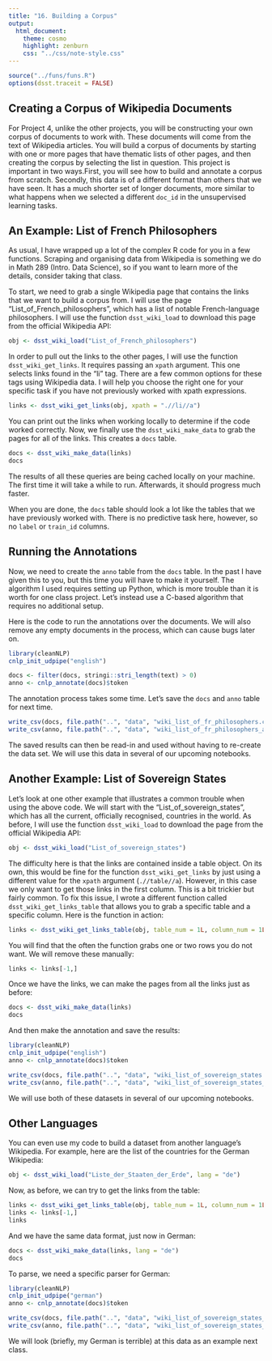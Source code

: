 ```yaml
---
title: "16. Building a Corpus"
output:
  html_document:
    theme: cosmo
    highlight: zenburn
    css: "../css/note-style.css"
---
```


```r
source("../funs/funs.R")
options(dsst.traceit = FALSE)
```

## Creating a Corpus of Wikipedia Documents

For Project 4, unlike the other projects, you will be constructing your own
corpus of documents to work with. These documents will come from the text of
Wikipedia articles. You will build a corpus of documents by starting with one
or more pages that have thematic lists of other pages, and then creating the
corpus by selecting the list in question. This project is important in two
ways.First, you will see how to build and annotate a corpus from scratch.
Secondly, this data is of a different format than others that we have
seen. It has a much shorter set of longer documents, more similar to what
happens when we selected a different `doc_id` in the unsupervised learning
tasks.

## An Example: List of French Philosophers

As usual, I have wrapped up a lot of the complex R code for you in a few
functions. Scraping and organising data from Wikipedia is something we do in
Math 289 (Intro. Data Science), so if you want to learn more of the details,
consider taking that class.

To start, we need to grab a single Wikipedia page that contains the links that
we want to build a corpus from. I will use the page
"List_of_French_philosophers", which has a list of notable French-language
philosophers. I will use the function `dsst_wiki_load` to download this page
from the official Wikipedia API:

```r
obj <- dsst_wiki_load("List_of_French_philosophers")
```

In order to pull out the links to the other pages, I will use the function
`dsst_wiki_get_links`. It requires passing an `xpath` argument. This one
selects links found in the "li" tag. There are a few common options for these
tags using Wikipedia data. I will help you choose the right one for your
specific task if you have not previously worked with xpath expressions.

```r
links <- dsst_wiki_get_links(obj, xpath = ".//li//a")
```

You can print out the links when working locally to determine if the code
worked correctly. Now, we finally use the `dsst_wiki_make_data` to grab the
pages for all of the links. This creates a `docs` table.

```r
docs <- dsst_wiki_make_data(links)
docs
```

The results of all these queries are being cached locally on your machine. The
first time it will take a while to run. Afterwards, it should progress much
faster.

When you are done, the `docs` table should look a lot like the tables that we
have previously worked with. There is no predictive task here, however, so no
`label` or `train_id` columns.

## Running the Annotations

Now, we need to create the `anno` table from the `docs` table. In the past I
have given this to you, but this time you will have to make it yourself. The
algorithm I used requires setting up Python, which is more trouble than it is
worth for one class project. Let's instead use a C-based algorithm that requires
no additional setup.  

Here is the code to run the annotations over the documents. We will also remove
any empty documents in the process, which can cause bugs later on.

```r
library(cleanNLP)
cnlp_init_udpipe("english")

docs <- filter(docs, stringi::stri_length(text) > 0)
anno <- cnlp_annotate(docs)$token
```

The annotation process takes some time. Let's save the `docs` and `anno` table
for next time.

```r
write_csv(docs, file.path("..", "data", "wiki_list_of_fr_philosophers.csv"))
write_csv(anno, file.path("..", "data", "wiki_list_of_fr_philosophers_anno.csv.gz"))
```

The saved results can then be read-in and used without having to re-create the
data set. We will use this data in several of our upcoming notebooks.

## Another Example: List of Sovereign States

Let's look at one other example that illustrates a common trouble when using
the above code. We will start with the "List_of_sovereign_states", which has
all the current, officially recognised, countries in the world. As before, I
will use the function `dsst_wiki_load` to download the page from the official
Wikipedia API:

```r
obj <- dsst_wiki_load("List_of_sovereign_states")
```

The difficulty here is that the links are contained inside a table object. On
its own, this would be fine for the function `dsst_wiki_get_links` by just
using a different value for the `xpath` argument (`.//table//a`). However, in
this case we only want to get those links in the first column. This is a bit
trickier but fairly common. To fix this issue, I wrote a different function
called `dsst_wiki_get_links_table` that allows you to grab a specific table
and a specific column. Here is the function in action:

```r
links <- dsst_wiki_get_links_table(obj, table_num = 1L, column_num = 1L)
```

You will find that the often the function grabs one or two rows you do not
want. We will remove these manually:

```r
links <- links[-1,]
```

Once we have the links, we can make the pages from all the links just as before:

```r
docs <- dsst_wiki_make_data(links)
docs
```

And then make the annotation and save the results:

```r
library(cleanNLP)
cnlp_init_udpipe("english")
anno <- cnlp_annotate(docs)$token

write_csv(docs, file.path("..", "data", "wiki_list_of_sovereign_states.csv"))
write_csv(anno, file.path("..", "data", "wiki_list_of_sovereign_states_anno.csv.gz"))
```

We will use both of these datasets in several of our upcoming notebooks.

## Other Languages

You can even use my code to build a dataset from another language's Wikipedia.
For example, here are the list of the countries for the German Wikipedia:

```r
obj <- dsst_wiki_load("Liste_der_Staaten_der_Erde", lang = "de")
```

Now, as before, we can try to get the links from the table:

```r
links <- dsst_wiki_get_links_table(obj, table_num = 1L, column_num = 1L)
links <- links[-1,]
links
```

And we have the same data format, just now in German:

```r
docs <- dsst_wiki_make_data(links, lang = "de")
docs
```

To parse, we need a specific parser for German:

```r
library(cleanNLP)
cnlp_init_udpipe("german")
anno <- cnlp_annotate(docs)$token

write_csv(docs, file.path("..", "data", "wiki_list_of_sovereign_states_de.csv"))
write_csv(anno, file.path("..", "data", "wiki_list_of_sovereign_states_anno_de.csv.gz"))
```

We will look (briefly, my German is terrible) at this data as an example next
class.
